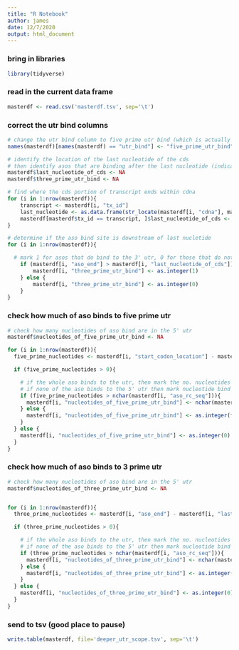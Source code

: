 ```yaml
---
title: "R Notebook"
author: james
date: 12/7/2020
output: html_document
---
```



### bring in libraries

```r

library(tidyverse)

```



### read in the current data frame

```r

masterdf <- read.csv('masterdf.tsv', sep='\t')

```

### correct the utr bind columns

```r

# change the utr bind column to five prime utr bind (which is actually what it is)
names(masterdf)[names(masterdf) == "utr_bind"] <- "five_prime_utr_bind"

# identify the location of the last nucleotide of the cds
# then identify asos that are binding after the last nucleotide (indicating 3' utr)
masterdf$last_nucleotide_of_cds <- NA
masterdf$three_prime_utr_bind <- NA

# find where the cds portion of transcript ends within cdna
for (i in 1:nrow(masterdf)){
    transcript <- masterdf[i, "tx_id"]
    last_nucleotide <- as.data.frame(str_locate(masterdf[i, "cdna"], masterdf[i, "cds"]))[1, 2]
    masterdf[masterdf$tx_id == transcript, ]$last_nucleotide_of_cds <- last_nucleotide
}

# determine if the aso bind site is downstream of last nucletide
for (i in 1:nrow(masterdf)){

  # mark 1 for asos that do bind to the 3' utr, 0 for those that do not
    if (masterdf[i, "aso_end"] > masterdf[i, "last_nucleotide_of_cds"]){
        masterdf[i, "three_prime_utr_bind"] <- as.integer(1)
    } else {
        masterdf[i, "three_prime_utr_bind"] <- as.integer(0)
    }
}

```


### check how much of aso binds to five prime utr

```r

# check how many nucleotides of aso bind are in the 5' utr
masterdf$nucleotides_of_five_prime_utr_bind <- NA

for (i in 1:nrow(masterdf)){
  five_prime_nucleotides <- masterdf[i, "start_codon_location"] - masterdf[i, "aso_start"]

  if (five_prime_nucleotides > 0){

    # if the whole aso binds to the utr, then mark the no. nucleotides as equal to the length of the aso
    # if none of the aso binds to the 5' utr then mark nucleotide bind as 0
    if (five_prime_nucleotides > nchar(masterdf[i, "aso_rc_seq"])){
      masterdf[i, "nucleotides_of_five_prime_utr_bind"] <- nchar(masterdf[i, "aso_rc_seq"])
    } else {
      masterdf[i, "nucleotides_of_five_prime_utr_bind"] <- as.integer(five_prime_nucleotides)
    }
  } else {
    masterdf[i, "nucleotides_of_five_prime_utr_bind"] <- as.integer(0)
  }
}


```

### check how much of aso binds to 3 prime utr

```r

# check how many nucleotides of aso bind are in the 5' utr
masterdf$nucleotides_of_three_prime_utr_bind <- NA


for (i in 1:nrow(masterdf)){
  three_prime_nucleotides <- masterdf[i, "aso_end"] - masterdf[i, "last_nucleotide_of_cds"]

  if (three_prime_nucleotides > 0){

    # if the whole aso binds to the utr, then mark the no. nucleotides as equal to the length of the aso
    # if none of the aso binds to the 5' utr then mark nucleotide bind as 0
    if (three_prime_nucleotides > nchar(masterdf[i, "aso_rc_seq"])){
      masterdf[i, "nucleotides_of_three_prime_utr_bind"] <- nchar(masterdf[i, "aso_rc_seq"])
    } else {
      masterdf[i, "nucleotides_of_three_prime_utr_bind"] <- as.integer(three_prime_nucleotides)
    }
  } else {
    masterdf[i, "nucleotides_of_three_prime_utr_bind"] <- as.integer(0)
  }
}

```


### send to tsv (good place to pause)

```r

write.table(masterdf, file='deeper_utr_scope.tsv', sep='\t')

```